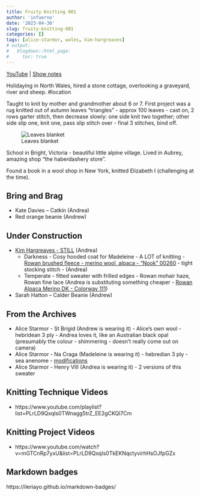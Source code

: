 ```yaml
---
title: Fruity Knitting 001
author: 'infuerno'
date: '2023-04-30'
slug: fruity-knitting-001
categories: []
tags: [alice-starmor, wales, kim-hargreaves]
# output:
#   blogdown::html_page:
#     toc: true
---
```


[YouTube](https://www.youtube.com/watch?v=Zv34-_vn-jE) | [Show notes](https://fruityknitting.com/2016/03/20/introducing-fruity-knitting-podcast-episode-1/)

Holidaying in North Wales, hired a stone cottage, overlooking a graveyard, river and sheep. #location

Taught to knit by mother and grandmother about 6 or 7. First project was a rug knitted out of autumn leaves "triangles" - approx 100 leaves - cast on, 2 rows garter stitch, then decrease slowly: one side knit two together; other side slip one, knit one, pass slip stitch over - final 3 stitches, bind off.

![Leaves blanket](/public/images/fk-001-leaves-blanket.png)

School in Bright, Victoria - beautiful little alpine village. Lived in Aubrey, amazing shop "the haberdashery store".

Found a book in a wool shop in New York, knitted Elizabeth I (challenging at the time).

## Bring and Brag
* Kate Davies – Catkin (Andrea) 
* Red orange beanie (Andrew)

## Under Construction
* [Kim Hargreaves - STILL](https://www.englishyarns.co.uk/kim_hargreaves_still.html) (Andrea)
  - Darkness - Cosy hooded coat for Madeleine - A LOT of knitting - [Rowan brushed fleece - merino wool, alpaca - "Nook" 00260](https://www.colourway.co.uk/newyarns14/rowan-brushed-fleece.html) - tight stocking stitch - (Andrea)
  - Temperate - fitted sweater with frilled edges - Rowan mohair haze, Rowan fine lace (Andrea is substituting something cheaper - [Rowan Alpaca Merino DK - Colorway 111](https://www.englishyarns.co.uk/acatalog/rowan-alpaca-merino-dk.html))
* Sarah Hatton – Calder Beanie (Andrew)

## From the Archives
* Alice Starmor - St Brigid (Andrew is wearing it) - Alice's own wool - hebridean 3 ply - Andrea loves it, like an Australian black opal (presumably the colour - shimmering - doesn't really come out on camera)
* Alice Starmor - Na Craga (Madeleine is wearing it) - hebredian 3 ply - sea anenome - [modifications](https://www.ravelry.com/projects/fruityknitting/na-craga)
* Alice Starmor - Henry VIII (Andrea is wearing it) - 2 versions of this sweater

## Knitting Technique Videos
* https://www.youtube.com/playlist?list=PLrLD9QxqIs0TWnagg5trZ_EE2gCKQl7Cm

## Knitting Project Videos
* https://www.youtube.com/watch?v=mGTCnRp7yxU&list=PLrLD9QxqIs0TkEKNqctyvirhHsOJfpGZx

## Markdown badges
https://ileriayo.github.io/markdown-badges/